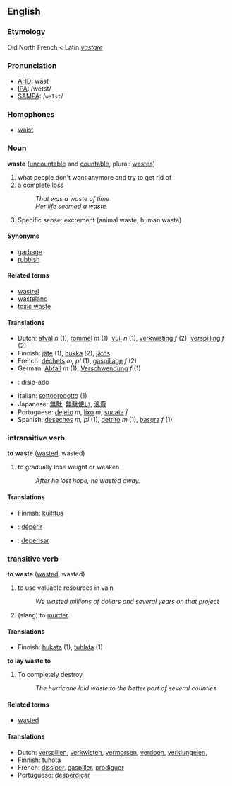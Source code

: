==English==
===Etymology===
Old North French < Latin ''[[vastare]]''
===Pronunciation===
*[[w:AHD|AHD]]: wāst
*[[w:IPA|IPA]]: /weɪst/
*[[w:SAMPA|SAMPA]]: /<tt>weIst</tt>/

===Homophones===
*[[waist]]

===Noun===
'''waste''' ([[uncountable]] and [[countable]], plural: [[wastes]])

# what people don't want anymore and try to get rid of
# a complete loss
#: ''That was a waste of time''
#: ''Her life seemed a waste''
# Specific sense: excrement (animal waste, human waste)

====Synonyms====
*[[garbage]]
*[[rubbish]]

====Related terms====
*[[wastrel]]
*[[wasteland]]
*[[toxic waste]]

====Translations====
*Dutch: [[afval]] ''n'' (1), [[rommel]] ''m'' (1), [[vuil]] ''n'' (1), [[verkwisting]] ''f'' (2), [[verspilling]] ''f'' (2)
*Finnish: [[jäte]] (1), [[hukka]] (2), [[jätös]]
*French: [[déchets]] ''m, pl'' (1), [[gaspillage]] ''f'' (2)
*German: [[Abfall]] ''m'' (1), [[Verschwendung]] ''f'' (1)
* {{io}} : disip-ado
*Italian: [[sottoprodotto]] (1)
*Japanese: [[無駄]], [[無駄使い]], [[浪費]]
*Portuguese: [[dejeto]] ''m'', [[lixo]] ''m'', [[sucata]] ''f''
*Spanish: [[desechos]] ''m, pl'' (1), [[detrito]] ''m'' (1), [[basura]] ''f'' (1)

=== intransitive verb ===
'''to waste''' ([[wasted]], wasted)

# to gradually lose weight or weaken
#: ''After he lost hope, he wasted away.''

====Translations====
*Finnish: [[kuihtua]]
* {{fr}} : [[dépérir]]
* {{io}} : [[deperisar]]

=== transitive verb ===
'''to waste''' ([[wasted]], wasted)

# to use valuable resources in vain
#: ''We wasted millions of dollars and several years on that project''
# (slang) to [[murder]].

====Translations====
*Finnish: [[hukata]] (1), [[tuhlata]] (1)

'''to lay waste to'''

# To completely destroy
#: ''The hurricane laid waste to the better part of several counties''

====Related terms====
*[[wasted]]

====Translations====
*Dutch: [[verspillen]], [[verkwisten]], [[vermorsen]], [[verdoen]], [[verklungelen]], 
*Finnish: [[tuhota]]
*French: [[dissiper]], [[gaspiller]], [[prodiguer]]
*Portuguese: [[desperdiçar]]